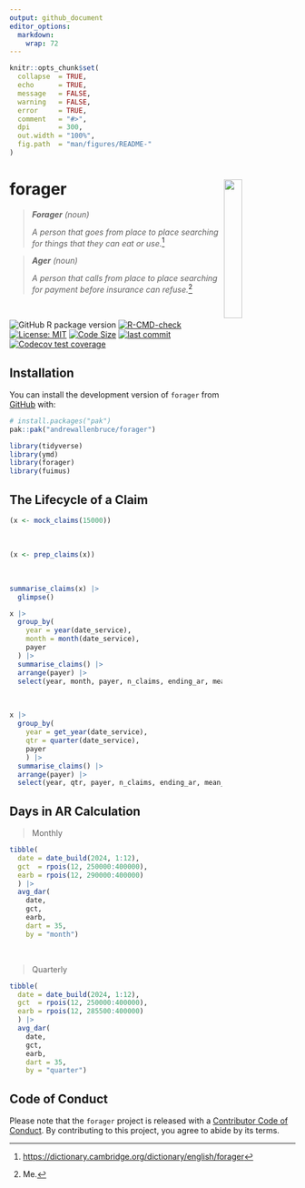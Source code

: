 ```yaml
---
output: github_document
editor_options: 
  markdown: 
    wrap: 72
---
```


<!-- README.md is generated from README.Rmd. Please edit that file -->

```r
knitr::opts_chunk$set(
  collapse  = TRUE,
  echo      = TRUE, 
  message   = FALSE, 
  warning   = FALSE,
  error     = TRUE,
  comment   = "#>",
  dpi       = 300, 
  out.width = "100%",
  fig.path  = "man/figures/README-"
)
```

# forager <a href="#"><img src="man/figures/logo.svg" align="right" width="25%" min-width="120px"/></a>

> ***Forager** (noun)*
>
> *A person that goes from place to place searching for things that they
> can eat or use.*[^1]

> ***Ager** (noun)*
>
> *A person that calls from place to place searching for payment before
> insurance can refuse.*[^2]

<br>

<!-- badges: start -->

![GitHub R package version](https://img.shields.io/github/r-package/v/andrewallenbruce/forager?style=flat-square&logo=R&label=Package&color=%23192a38)
[![R-CMD-check](https://github.com/andrewallenbruce/forager/actions/workflows/R-CMD-check.yaml/badge.svg)](https://github.com/andrewallenbruce/forager/actions/workflows/R-CMD-check.yaml)
[![License: MIT](https://img.shields.io/badge/license-MIT-blue.svg)](https://choosealicense.com/licenses/mit/)
[![Code Size](https://img.shields.io/github/languages/code-size/andrewallenbruce/forager.svg)](https://github.com/andrewallenbruce/forager)
[![last commit](https://img.shields.io/github/last-commit/andrewallenbruce/forager.svg)](https://github.com/andrewallenbruce/forager/commits/master)
[![Codecov test coverage](https://codecov.io/gh/andrewallenbruce/forager/branch/master/graph/badge.svg)](https://app.codecov.io/gh/andrewallenbruce/forager?branch=master)

<!-- badges: end -->

## Installation

You can install the development version of `forager` from [GitHub](https://github.com/) with:

``` r
# install.packages("pak")
pak::pak("andrewallenbruce/forager")
```

```r
library(tidyverse)
library(ymd)
library(forager)
library(fuimus)
```

## The Lifecycle of a Claim 

```r
(x <- mock_claims(15000))
```

<br>

```r
(x <- prep_claims(x))
```

<br>

```r
summarise_claims(x) |> 
  glimpse()
```



```r
x |> 
  group_by(
    year = year(date_service),
    month = month(date_service),
    payer
  ) |>
  summarise_claims() |> 
  arrange(payer) |>
  select(year, month, payer, n_claims, ending_ar, mean_dar)
```

<br>

```r
x |> 
  group_by(
    year = get_year(date_service),
    qtr = quarter(date_service),
    payer
    ) |>
  summarise_claims() |> 
  arrange(payer) |>
  select(year, qtr, payer, n_claims, ending_ar, mean_dar)
```

## Days in AR Calculation

> Monthly

```r
tibble(
  date = date_build(2024, 1:12),
  gct  = rpois(12, 250000:400000),
  earb = rpois(12, 290000:400000)
  ) |> 
  avg_dar(
    date, 
    gct, 
    earb, 
    dart = 35,
    by = "month")
```

<br>

> Quarterly

```r
tibble(
  date = date_build(2024, 1:12),
  gct  = rpois(12, 250000:400000),
  earb = rpois(12, 285500:400000)
  ) |> 
  avg_dar(
    date, 
    gct, 
    earb, 
    dart = 35,
    by = "quarter")
```


## Code of Conduct

Please note that the `forager` project is released with a [Contributor
Code of
Conduct](https://andrewallenbruce.github.io/forager/CODE_OF_CONDUCT.html).
By contributing to this project, you agree to abide by its terms.

[^1]: <https://dictionary.cambridge.org/dictionary/english/forager>

[^2]: Me.

